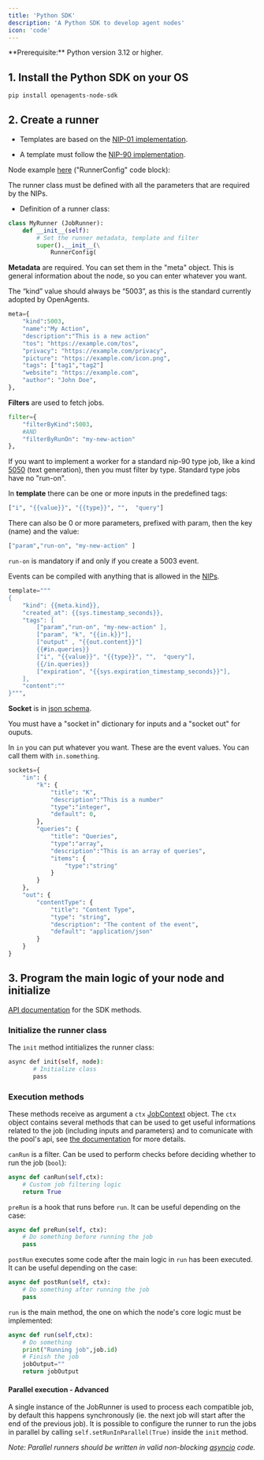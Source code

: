 ```yaml
---
title: 'Python SDK'
description: 'A Python SDK to develop agent nodes'
icon: 'code'
---
```


<Info>
  **Prerequisite:** Python version 3.12 or higher.
</Info>

## 1. Install the Python SDK on your OS

```bash
pip install openagents-node-sdk
```

## 2. Create a runner

- Templates are based on the [NIP-01 implementation](https://github.com/nostr-protocol/nips/blob/master/01.md).

- A template must follow the [NIP-90 implementation](https://github.com/nostr-protocol/nips/blob/master/90.md).

Node example [here](https://github.com/OpenAgentsInc/openagents-node-python-sdk) ("RunnerConfig" code block):

The runner class must be defined with all the parameters that are required by the NIPs.

- Definition of a runner class:

```python
class MyRunner (JobRunner):
    def __init__(self):
        # Set the runner metadata, template and filter
        super().__init__(\
            RunnerConfig(
```

**Metadata** are required. You can set them in the "meta" object. This is general information about the node, so you can enter whatever you want.

The “kind” value should always be “5003”, as this is the standard currently adopted by OpenAgents.

```python
meta={
    "kind":5003,
    "name":"My Action",
    "description":"This is a new action"
    "tos": "https://example.com/tos",
    "privacy": "https://example.com/privacy",
    "picture": "https://example.com/icon.png",
    "tags": ["tag1","tag2"]
    "website": "https://example.com",
    "author": "John Doe",
},
```

**Filters** are used to fetch jobs.


```python
filter={
    "filterByKind":5003,
    #AND
    "filterByRunOn": "my-new-action"
},
```
If you want to implement a worker for a standard nip-90 type job, like a kind [5050](https://github.com/nostr-protocol/data-vending-machines/blob/master/kinds/5050.md) (text generation), then you must filter by type. Standard type jobs have no "run-on".

In **template** there can be one or more inputs in the predefined tags:

```python
["i", "{{value}}", "{{type}}", "",  "query"]
```

There can also be 0 or more parameters, prefixed with param, then the key (name) and the value:

```python
["param","run-on", "my-new-action" ]
```

`run-on` is mandatory if and only if you create a 5003 event.

Events can be compiled with anything that is allowed in the [NIPs](https://github.com/nostr-protocol/nips).

```python
template="""
{
    "kind": {{meta.kind}},
    "created_at": {{sys.timestamp_seconds}},
    "tags": [
        ["param","run-on", "my-new-action" ],
        ["param", "k", "{{in.k}}"],
        ["output" , "{{out.content}}"]
        {{#in.queries}}
        ["i", "{{value}}", "{{type}}", "",  "query"],
        {{/in.queries}}
        ["expiration", "{{sys.expiration_timestamp_seconds}}"],
    ],
    "content":""
}""",
```

**Socket** is in [json schema](https://json-schema.org/).

You must have a "socket in" dictionary for inputs and a "socket out" for ouputs.

In `in` you can put whatever you want. These are the event values. You can call them with `in.something`.

```python
sockets={
    "in": {
        "k": {
            "title": "K",
            "description":"This is a number"
            "type":"integer",
            "default": 0,
        },
        "queries": {
            "title": "Queries",
            "type":"array",
            "description":"This is an array of queries",
            "items": {
                "type":"string"
            }
        }
    },
    "out": {
        "contentType": {
            "title": "Content Type",
            "type": "string",
            "description": "The content of the event",
            "default": "application/json"
        }
    }
}
```

## 3. Program the main logic of your node and initialize

[API documentation](https://openagentsinc.github.io/openagents-node-python-sdk/index.html) for the SDK methods.

### Initialize the runner class

The `init` method intitializes the runner class:

```bash
async def init(self, node):
       # Initialize class
       pass
```

### Execution methods

These methods receive as argument a `ctx` [JobContext](https://openagentsinc.github.io/openagents-node-python-sdk/JobContext.html) object.
The `ctx` object contains several methods that can be used to get useful informations related to the job (including inputs and parameters) and to comunicate with the pool's api, see [the documentation](https://openagentsinc.github.io/openagents-node-python-sdk/JobContext.html) for more details.

`canRun` is a filter. Can be used to perform checks before deciding whether to run the job (`bool`):

```python
async def canRun(self,ctx):
    # Custom job filtering logic
    return True
```

`preRun` is a hook that runs before `run`. It can be useful depending on the case:

```python
async def preRun(self, ctx):
    # Do something before running the job
    pass
```

`postRun` executes some code after the main logic in `run` has been executed. It can be useful depending on the case:

```python
async def postRun(self, ctx):
    # Do something after running the job
    pass
```

`run` is the main method, the one on which the node's core logic must be implemented:

```python
async def run(self,ctx):
    # Do something
    print("Running job",job.id)
    # Finish the job
    jobOutput=""
    return jobOutput
```

#### Parallel execution - Advanced

A single instance of the JobRunner is used to process each compatible job, by default this happens synchronously (ie. the next job will start after the end of the previous job).
It is possible to configure the runner to run the jobs in parallel by calling `self.setRunInParallel(True)` inside the `init` method.

*Note: Parallel runners should be written in valid non-blocking [asyncio](https://docs.python.org/3/library/asyncio.html) code.*
